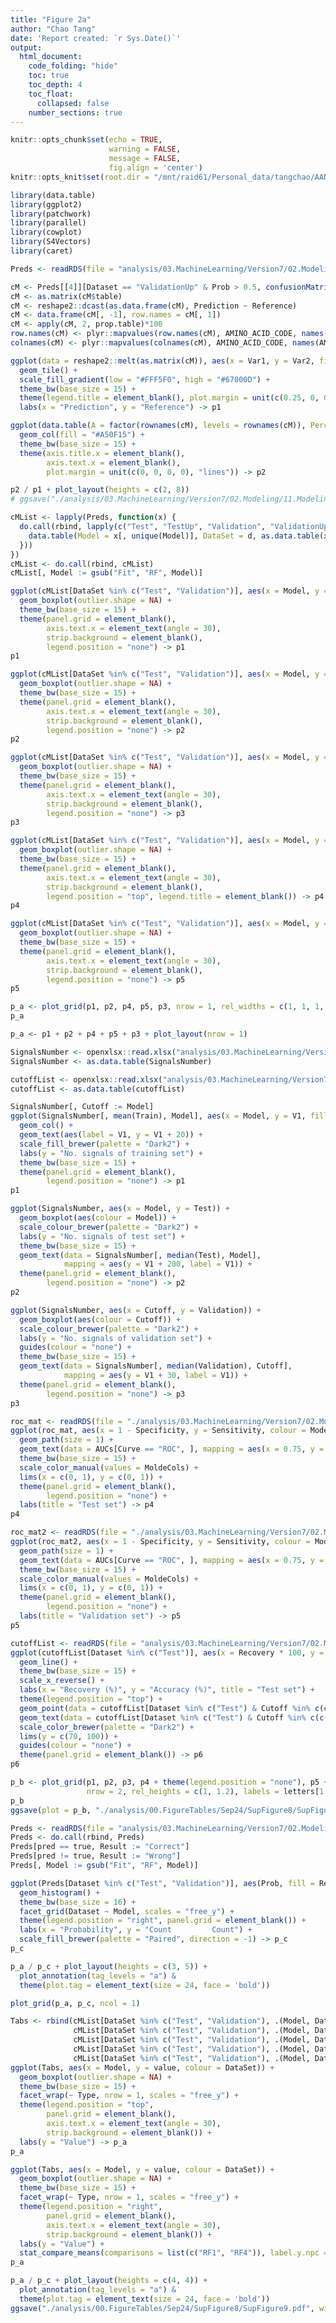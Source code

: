 ```yaml
---
title: "Figure 2a"
author: "Chao Tang"
date: 'Report created: `r Sys.Date()`'
output: 
  html_document: 
    code_folding: "hide"
    toc: true
    toc_depth: 4
    toc_float: 
      collapsed: false
    number_sections: true
---
```


```r
knitr::opts_chunk$set(echo = TRUE, 
                      warning = FALSE, 
                      message = FALSE, 
                      fig.align = 'center')
knitr::opts_knit$set(root.dir = "/mnt/raid61/Personal_data/tangchao/AANanopore")
```

```r
library(data.table)
library(ggplot2)
library(patchwork)
library(parallel)
library(cowplot)
library(S4Vectors)
library(caret)
```

```r
Preds <- readRDS(file = "analysis/03.MachineLearning/Version7/02.Modeling/01.RF/02.CompareModels/Preds.Rds")
```

```r
cM <- Preds[[4]][Dataset == "ValidationUp" & Prob > 0.5, confusionMatrix(pred, true)]
cM <- as.matrix(cM$table)
cM <- reshape2::dcast(as.data.frame(cM), Prediction ~ Reference)
cM <- data.frame(cM[, -1], row.names = cM[, 1])
cM <- apply(cM, 2, prop.table)*100
row.names(cM) <- plyr::mapvalues(row.names(cM), AMINO_ACID_CODE, names(AMINO_ACID_CODE))
colnames(cM) <- plyr::mapvalues(colnames(cM), AMINO_ACID_CODE, names(AMINO_ACID_CODE))

ggplot(data = reshape2::melt(as.matrix(cM)), aes(x = Var1, y = Var2, fill = value)) + 
  geom_tile() + 
  scale_fill_gradient(low = "#FFF5F0", high = "#67000D") +
  theme_bw(base_size = 15) + 
  theme(legend.title = element_blank(), plot.margin = unit(c(0.25, 0, 0, 0), "lines")) + 
  labs(x = "Prediction", y = "Reference") -> p1

ggplot(data.table(A = factor(rownames(cM), levels = rownames(cM)), Percent = rowSums(cM)), aes(x = A, y = Percent)) +
  geom_col(fill = "#A50F15") +
  theme_bw(base_size = 15) + 
  theme(axis.title.x = element_blank(), 
        axis.text.x = element_blank(), 
        plot.margin = unit(c(0, 0, 0, 0), "lines")) -> p2
```

```r
p2 / p1 + plot_layout(heights = c(2, 8))
# ggsave("./analysis/03.MachineLearning/Version7/02.Modeling/11.ModelingFigure/confusionMatrix.pdf", width = 7, height = 7)
```


```r
cMList <- lapply(Preds, function(x) {
  do.call(rbind, lapply(c("Test", "TestUp", "Validation", "ValidationUp"), function(d) {
    data.table(Model = x[, unique(Model)], DataSet = d, as.data.table(x[Dataset == d, confusionMatrix(pred, true)]$byClass))
  }))
})
cMList <- do.call(rbind, cMList)
cMList[, Model := gsub("Fit", "RF", Model)]
```

```r
ggplot(cMList[DataSet %in% c("Test", "Validation")], aes(x = Model, y = Sensitivity, colour = DataSet)) + 
  geom_boxplot(outlier.shape = NA) +
  theme_bw(base_size = 15) + 
  theme(panel.grid = element_blank(), 
        axis.text.x = element_text(angle = 30), 
        strip.background = element_blank(), 
        legend.position = "none") -> p1
p1
```


```r
ggplot(cMList[DataSet %in% c("Test", "Validation")], aes(x = Model, y = Specificity, colour = DataSet)) + 
  geom_boxplot(outlier.shape = NA) +
  theme_bw(base_size = 15) + 
  theme(panel.grid = element_blank(), 
        axis.text.x = element_text(angle = 30), 
        strip.background = element_blank(), 
        legend.position = "none") -> p2
p2
```


```r
ggplot(cMList[DataSet %in% c("Test", "Validation")], aes(x = Model, y = F1, colour = DataSet)) + 
  geom_boxplot(outlier.shape = NA) +
  theme_bw(base_size = 15) + 
  theme(panel.grid = element_blank(), 
        axis.text.x = element_text(angle = 30), 
        strip.background = element_blank(), 
        legend.position = "none") -> p3
p3
```


```r
ggplot(cMList[DataSet %in% c("Test", "Validation")], aes(x = Model, y = Precision, colour = DataSet)) + 
  geom_boxplot(outlier.shape = NA) +
  theme_bw(base_size = 15) + 
  theme(panel.grid = element_blank(), 
        axis.text.x = element_text(angle = 30), 
        strip.background = element_blank(), 
        legend.position = "top", legend.title = element_blank()) -> p4
p4
```


```r
ggplot(cMList[DataSet %in% c("Test", "Validation")], aes(x = Model, y = Recall, colour = DataSet)) + 
  geom_boxplot(outlier.shape = NA) +
  theme_bw(base_size = 15) + 
  theme(panel.grid = element_blank(), 
        axis.text.x = element_text(angle = 30), 
        strip.background = element_blank(), 
        legend.position = "none") -> p5
p5
```

```r
p_a <- plot_grid(p1, p2, p4, p5, p3, nrow = 1, rel_widths = c(1, 1, 1, 1, 1), align = "v")
p_a

p_a <- p1 + p2 + p4 + p5 + p3 + plot_layout(nrow = 1)
```


```r
SignalsNumber <- openxlsx::read.xlsx("analysis/03.MachineLearning/Version7/02.Modeling/01.RF/02.CompareModels/SignalsNumber.xlsx")
SignalsNumber <- as.data.table(SignalsNumber)

cutoffList <- openxlsx::read.xlsx("analysis/03.MachineLearning/Version7/02.Modeling/01.RF/02.CompareModels/cutoffList.xlsx")
cutoffList <- as.data.table(cutoffList)
```

```r
SignalsNumber[, Cutoff := Model]
ggplot(SignalsNumber[, mean(Train), Model], aes(x = Model, y = V1, fill = Model)) + 
  geom_col() + 
  geom_text(aes(label = V1, y = V1 + 20)) + 
  scale_fill_brewer(palette = "Dark2") + 
  labs(y = "No. signals of training set") + 
  theme_bw(base_size = 15) + 
  theme(panel.grid = element_blank(), 
        legend.position = "none") -> p1
p1
```


```r
ggplot(SignalsNumber, aes(x = Model, y = Test)) + 
  geom_boxplot(aes(colour = Model)) + 
  scale_colour_brewer(palette = "Dark2") + 
  labs(y = "No. signals of test set") + 
  theme_bw(base_size = 15) + 
  geom_text(data = SignalsNumber[, median(Test), Model], 
            mapping = aes(y = V1 + 200, label = V1)) + 
  theme(panel.grid = element_blank(), 
        legend.position = "none") -> p2
p2
```


```r
ggplot(SignalsNumber, aes(x = Cutoff, y = Validation)) + 
  geom_boxplot(aes(colour = Cutoff)) + 
  scale_colour_brewer(palette = "Dark2") + 
  labs(y = "No. signals of validation set") + 
  guides(colour = "none") +
  theme_bw(base_size = 15) + 
  geom_text(data = SignalsNumber[, median(Validation), Cutoff], 
            mapping = aes(y = V1 + 30, label = V1)) + 
  theme(panel.grid = element_blank(), 
        legend.position = "none") -> p3
p3
```



```r
roc_mat <- readRDS(file = "./analysis/03.MachineLearning/Version7/02.Modeling/01.RF/02.CompareModels/Test_ROCs.Rds")
ggplot(roc_mat, aes(x = 1 - Specificity, y = Sensitivity, colour = Model)) + 
  geom_path(size = 1) + 
  geom_text(data = AUCs[Curve == "ROC", ], mapping = aes(x = 0.75, y = 6:1/10, label = paste0(Model, ", AUC = ", round(Macro, 4)))) +
  theme_bw(base_size = 15) + 
  scale_color_manual(values = MoldeCols) + 
  lims(x = c(0, 1), y = c(0, 1)) + 
  theme(panel.grid = element_blank(), 
        legend.position = "none") + 
  labs(title = "Test set") -> p4
p4
```

```r
roc_mat2 <- readRDS(file = "./analysis/03.MachineLearning/Version7/02.Modeling/01.RF/02.CompareModels/Valid_ROCs.Rds")
ggplot(roc_mat2, aes(x = 1 - Specificity, y = Sensitivity, colour = Model)) + 
  geom_path(size = 1) + 
  geom_text(data = AUCs[Curve == "ROC", ], mapping = aes(x = 0.75, y = 6:1/10, label = paste0(Model, ", AUC = ", round(Macro, 4)))) +
  theme_bw(base_size = 15) + 
  scale_color_manual(values = MoldeCols) + 
  lims(x = c(0, 1), y = c(0, 1)) + 
  theme(panel.grid = element_blank(), 
        legend.position = "none") + 
  labs(title = "Validation set") -> p5
p5
```

```r
cutoffList <- readRDS(file = "analysis/03.MachineLearning/Version7/02.Modeling/01.RF/02.CompareModels/Cutoff_Recovery_Accuracy_Test.Rds")
ggplot(cutoffList[Dataset %in% c("Test")], aes(x = Recovery * 100, y = Accuracy * 100, colour = Model)) + 
  geom_line() + 
  theme_bw(base_size = 15) + 
  scale_x_reverse() + 
  labs(x = "Recovery (%)", y = "Accuracy (%)", title = "Test set") + 
  theme(legend.position = "top") + 
  geom_point(data = cutoffList[Dataset %in% c("Test") & Cutoff %in% c(c(7)/10)]) +
  geom_text(data = cutoffList[Dataset %in% c("Test") & Cutoff %in% c(c(7)/10)], aes(x = 25, y = seq(73, 88, 3), label = L)) + 
  scale_color_brewer(palette = "Dark2") + 
  lims(y = c(70, 100)) + 
  guides(colour = "none") + 
  theme(panel.grid = element_blank()) -> p6
p6
```

```r
p_b <- plot_grid(p1, p2, p3, p4 + theme(legend.position = "none"), p5 + theme(legend.position = "none"), p6, 
                 nrow = 2, rel_heights = c(1, 1.2), labels = letters[1:6], label_size = 24, label_y = 1.03)
p_b
ggsave(plot = p_b, "./analysis/00.FigureTables/Sep24/SupFigure8/SupFigure8.pdf", width = 12, height = 8)
```


```r
Preds <- readRDS(file = "analysis/03.MachineLearning/Version7/02.Modeling/01.RF/02.CompareModels/Preds.Rds")
Preds <- do.call(rbind, Preds)
Preds[pred == true, Result := "Correct"]
Preds[pred != true, Result := "Wrong"]
Preds[, Model := gsub("Fit", "RF", Model)]

```

```r
ggplot(Preds[Dataset %in% c("Test", "Validation")], aes(Prob, fill = Result)) +
  geom_histogram() +
  theme_bw(base_size = 16) +
  facet_grid(Dataset ~ Model, scales = "free_y") +
  theme(legend.position = "right", panel.grid = element_blank()) + 
  labs(x = "Probability", y = "Count         Count") + 
  scale_fill_brewer(palette = "Paired", direction = -1) -> p_c
p_c
```

```r
p_a / p_c + plot_layout(heights = c(3, 5)) + 
  plot_annotation(tag_levels = "a") & 
  theme(plot.tag = element_text(size = 24, face = 'bold'))

plot_grid(p_a, p_c, ncol = 1)
```


```r
Tabs <- rbind(cMList[DataSet %in% c("Test", "Validation"), .(Model, DataSet, value = Sensitivity, Type = "Sensitivity")],
              cMList[DataSet %in% c("Test", "Validation"), .(Model, DataSet, value = Specificity, Type = "Specificity")],
              cMList[DataSet %in% c("Test", "Validation"), .(Model, DataSet, value = Precision, Type = "Precision")],
              cMList[DataSet %in% c("Test", "Validation"), .(Model, DataSet, value = Recall, Type = "Recall")],
              cMList[DataSet %in% c("Test", "Validation"), .(Model, DataSet, value = F1, Type = "F1")])
ggplot(Tabs, aes(x = Model, y = value, colour = DataSet)) +
  geom_boxplot(outlier.shape = NA) +
  theme_bw(base_size = 15) +
  facet_wrap(~ Type, nrow = 1, scales = "free_y") + 
  theme(legend.position = "top", 
        panel.grid = element_blank(), 
        axis.text.x = element_text(angle = 30), 
        strip.background = element_blank()) + 
  labs(y = "Value") -> p_a
p_a
```

```r
ggplot(Tabs, aes(x = Model, y = value, colour = DataSet)) +
  geom_boxplot(outlier.shape = NA) +
  theme_bw(base_size = 15) +
  facet_wrap(~ Type, nrow = 1, scales = "free_y") + 
  theme(legend.position = "right", 
        panel.grid = element_blank(), 
        axis.text.x = element_text(angle = 30), 
        strip.background = element_blank()) + 
  labs(y = "Value") + 
  stat_compare_means(comparisons = list(c("RF1", "RF4")), label.y.npc = -10) -> p_a
p_a
```


```r
p_a / p_c + plot_layout(heights = c(4, 4)) + 
  plot_annotation(tag_levels = "a") & 
  theme(plot.tag = element_text(size = 24, face = 'bold'))
ggsave("./analysis/00.FigureTables/Sep24/SupFigure8/SupFigure9.pdf", width = 13, height = 9)
```






